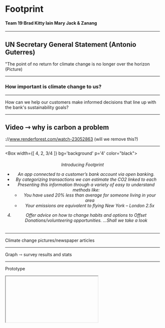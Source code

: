 



# Footprint
#### Team 19:Brad Kitty Iain Mary Jack & Zanang
---

## UN Secretary General Statement (Antonio Guterres)
"The point of no return for climate change is no longer over the horizon 
(Picture)

---

### How important is climate change to us?

---

How can we help our customers make informed decisions that line up with the bank's sustainability goals?


---

## Video ⇾ why is carbon a problem
://www.renderforest.com/watch-23052863
(will we remove this?)

---
<Box 
  width={[ 4, 2, 3/4 ]} bg='background' p='4' color="black">
    <center>
      <h6>Introducing Footprint
  - An app connected to a customer’s bank account via open banking. 
  - By categorizing transactions we can estimate the CO2 linked to each 
  - Presenting this information through a variety of easy to understand methods like:
    - You have used 20% less than average for someone living in your area 
    -  Your emissions are equivalent to flying New York – London 2.5x  
4.  Offer advice on how to change habits and options to Offset
       Donations/volunteering opportunities. ...Shall we take a look</h6>
    </center>    
</Box>

---

Climate change pictures/newspaper articles

---

Graph ⇾ survey results and stats

---

Prototype
<Iframe />

---

Problem statement:"how can we show our customers their level of environmental efficiency, making sure we give them accurate data?" (reword)

---

## Feedback

- Consumer feedback on MVP
- Sustainability team ⇾ quotes? On Screen
- Comms with working group? ⇾ do we want to include?
- Other feedback?

---

## Business Model/ roadmap
- Cost of setup
- Budget
- Risks
- The ask

---

## Areas of Opportunity
Education
Market Scope
Stakeholder Engagement & Net Promoter Score
Intersector Collaborator
RBS Vision = Purpose Led Bank

---

## What's the Reach?
<Box
  p={4}
  fontSize={4}
  width={[ 1, 1, 4/5 ]}
  color='white'
  bg='green'>
  Bank of Aland
  90,000 customers 
  2016: Introduced the Aland Index
  2 years on improved their carbon footprint by 14%
</Box>

<Box
  p={4}
  fontSize={4}
  width={[ 1, 1, 4/5 ]}
  color='white'
  bg='yellow'>
Royal Bank of Scotland
18.9million customers across the globe 
Core strengths: digitalisation, understanding customer, education enterprise and sustainability
 = far reaching success
</Box>

<Box
  p={4}
  fontSize={4}
  width={[ 1, 1, 4/5 ]}
  color='white'
  bg='orange'>
  Sustainability Workplace Live-November 2019
  Simon Watson and Carbon
</Box>


---

## How would Footprints fit within the external operating environment?
-United Nations sustainable development goals
-Sustainable Brands Index 2019

---

## How would Footprints fit within the internal operating environment?
- Reduce the environmental impact of serving our customers by 2020
- Reduce the environmental impact of our own operations
- Do this by engaging with our colleagues and suppliers

---

RBS always back the power of the entrepreneur and inventor to find solutions to tricky problems. 

Why should the fight between carbon and climate change be any different?

---

## Q&A

---
